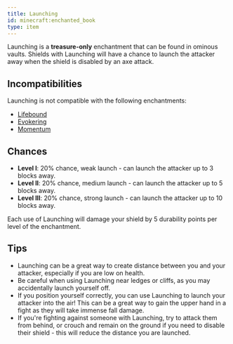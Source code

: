 ```yaml
---
title: Launching
id: minecraft:enchanted_book
type: item
---
```


Launching is a **treasure-only** enchantment that can be found in ominous vaults. Shields with Launching will have a chance to launch the attacker away when the shield is disabled by an axe attack.

## Incompatibilities

Launching is not compatible with the following enchantments:

- [Lifebound](./lifebound)
- [Evokering](./evokering)
- [Momentum](./momentum)

## Chances

- **Level I**: 20% chance, weak launch - can launch the attacker up to 3 blocks away.
- **Level II**: 20% chance, medium launch - can launch the attacker up to 5 blocks away.
- **Level III**: 20% chance, strong launch - can launch the attacker up to 10 blocks away.

Each use of Launching will damage your shield by 5 durability points per level of the enchantment.

## Tips

- Launching can be a great way to create distance between you and your attacker, especially if you are low on health.
- Be careful when using Launching near ledges or cliffs, as you may accidentally launch yourself off.
- If you position yourself correctly, you can use Launching to launch your attacker into the air! This can be a great way to gain the upper hand in a fight as they will take immense fall damage.
- If you're fighting against someone with Launching, try to attack them from behind, or crouch and remain on the ground if you need to disable their shield - this will reduce the distance you are launched.
